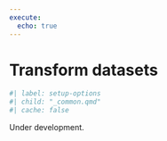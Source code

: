 ```yaml
---
execute: 
  echo: true
---
```


# Transform datasets {#sec-transform-datasets}

```r
#| label: setup-options
#| child: "_common.qmd"
#| cache: false
```

::: {.callout-caution title="Caution"}
Under development.
:::
